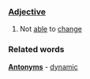 ===[[Adjective]]===

# Not [[able]] to [[change]]

===Related words===

'''[[Antonym]]s''' - [[dynamic]]